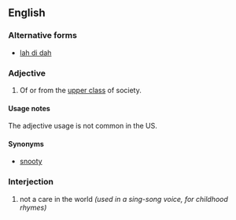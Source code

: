 ==English==

===Alternative forms===
* [[lah di dah]]

===Adjective===
{{en-adj}}

# {{label|en|British|pejorative}} Of or from the [[upper class]] of society.

====Usage notes====
The adjective usage is not common in the US.

====Synonyms====
* [[snooty]]

===Interjection===
{{en-interj}}

# {{label|en|US}} not a care in the world ''(used in a sing-song voice, for childhood rhymes)''